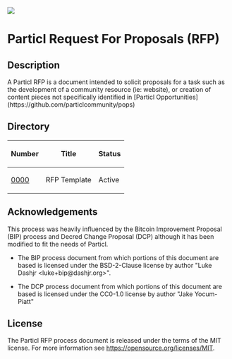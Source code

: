 <img src="https://github.com/particl/branding/blob/master/Logos/particl_logo.svg" />

=Particl Request For Proposals (RFP)=

==Description==
A Particl RFP is a document intended to solicit proposals for a task such as the development of a community resource (ie: website), or creation of content pieces not specifically identified in [Particl Opportunities](https://github.com/particlcommunity/pops)

==Directory==

{|class="wikitable sortable" style="width: auto; text-align: center;"
!Number!!Title!!Status
|-
|[[./rfp-0000/rfp-0000.mediawiki|0000]]||RFP Template||Active
|}

==Acknowledgements==

This process was heavily influenced by the Bitcoin Improvement Proposal (BIP)
process and Decred Change Proposal (DCP) although it has been modified to fit the needs of Particl.  

* The BIP process document from which portions of this document are based is licensed under the BSD-2-Clause license by author "Luke Dashjr &lt;luke+bip@dashjr.org&gt;".

* The DCP process document from which portions of this document are based is licensed under the CC0-1.0 license by author "Jake Yocum-Piatt"

==License==

The Particl RFP process document is released under the terms of the MIT license. For more information see https://opensource.org/licenses/MIT.
